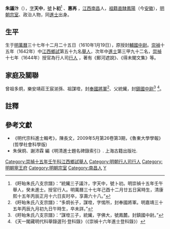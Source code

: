 '''朱議汴 '''（{{bd|1610年|1月19日|1676年|2月29日|catIdx=Z朱}}），[[表字|字]]'''天中'''，[[號|號]]'''卜初'''<ref>《盱眙朱氏八支宗譜》：“統䥫三子議汴，字天中，號卜初。明崇禎十五年壬午舉人，癸未進士。授官行人。明萬曆三十七年己酉十二月廿五日寅時生，清康熙十五年丙辰正月十六日亥时卒，享壽六十八。”</ref> 、'''惠再''' ，[[江西|江西]][[南昌|南昌]]人，[[祖籍|祖籍]][[南直隸|直隸]][[鳳陽|鳳陽]]（今[[安徽|安徽]]），[[明朝宗室|明朝宗室]]、政治人物，同[[進士|進士]]出身。

==生平==
生于[[明|明]][[萬曆|萬曆]]三十七年十二月二十五日（1610年1月19日），原授封[[輔國中尉|輔國中尉]]。[[崇禎|崇禎]]十五年（1642年）中[[江西|江西]][[鄉試|鄉試]]第五十九名[[舉人|舉人]]，次年中[[進士|進士]]第三甲九十二名，[[崇禎|崇禎]]十七年（1644年）授官為行人司[[行人_(官職)|行人]] ，著有《郵河遮說》、《得未閣文集》等。

==家庭及關聯==
曾祖多炯，樂安靖莊王宸湔孫、祖謀墱，封[[奉國將軍|奉國將軍]]<ref>《盱眙朱氏八支宗譜》：“多炯长子，謀墱，字惕所，封奉國將軍。明嘉靖三十五年丙辰九月初九日午時生，卒未詳。”</ref>、父統䥫，封[[鎮國中尉|鎮國中尉]]<ref>《盱眙朱氏八支宗譜》：“謀墱三子，統䥫，字佛大，號鳳麓。封鎮國中尉。”</ref> <ref>《天一閣藏明代科舉錄選刊·登科錄》（《崇禎十六年進士登科錄》）</ref>。

==註釋==
{{Reflist}}

== 參考文獻 ==
*《明代宗科進士輯考》，陳長文，2009年5月第26卷第3期，《魯東大學學報》(哲學社會科學版)
*朱保炯、謝沛霖 編《明清進士題名碑錄索引》. 上海古籍出版社.

{{明朝人物小作品}}
{{崇禎十六年癸未科殿試金榜}}
{{DEFAULTSORT:Zhu朱}}

[[Category:崇禎十五年壬午科江西鄉試舉人|Category:崇禎十五年壬午科江西鄉試舉人]]
[[Category:明朝行人司行人|Category:明朝行人司行人]]
[[Category:明朝寧王府|Category:明朝寧王府]]
[[Category:明朝宗室|Category:明朝宗室]]
[[Category:南昌人|Category:南昌人]]
[[Category:朱姓|Y]]